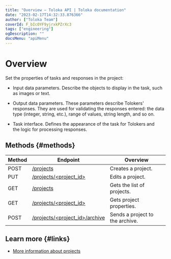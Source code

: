 ```yaml
---
title: "Overview — Toloka API | Toloka documentation"
date: "2023-02-17T14:32:33.876366"
author: ["Toloka Team"]
coverId: F_bIcOYF9yjrxkPZrXc3
tags: ["engineering"]
ogDescription: ""
docsMenu: "apiMenu"
---
```



# Overview

Set the properties of tasks and responses in the project:

- Input data parameters. Describe the objects to display in the task, such as images or text.

- Output data parameters. These parameters describe Tolokers' responses. They are used for validating the responses entered: the data type (integer, string, etc.), range of values, string length, and so on.

- Task interface. Defines the appearance of the task for Tolokers and the logic for processing responses.

## Methods {#methods}

Method | Endpoint | Overview
----- | ----- | -----
POST | [/projects](/docs/api/create-prj) | Creates a project.
PUT | [/projects/<project_id>](/docs/api/edit-prj) | Edits a project.
GET | [/projects](/docs/api/get-prj-list) | Gets the list of projects.
GET | [/projects/<project_id>](/docs/api/get-prj) | Gets project properties.
POST | [/projects/<project_id>/archive](/docs/api/archive-prj) | Sends a project to the archive.

## Learn more {#links}

- [More information about projects](/docs/guide/project)

<ContactGuideSupport/>
